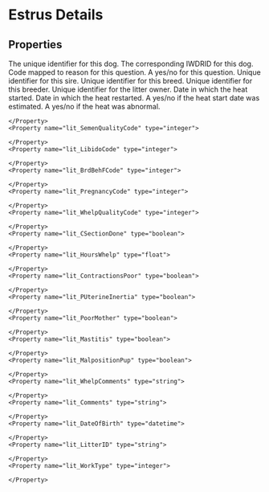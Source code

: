
# Estrus Details

## Properties

<Properties>
    <Property name="local_dog_id" type="integer" required>
        The unique identifier for this dog.
    </Property>
    <Property name="lit_DamID" type="integer" required>
        The corresponding IWDRID for this dog.
    </Property>
    <Property name="lit_DecideCode" type="integer">
        Code mapped to reason for this question.
    </Property>
    <Property name="lit_MultiSire" type="boolean">
        A yes/no for this question.
    </Property>
    <Property name="lit_SireID" type="integer">
        Unique identifier for this sire.
    </Property>
    <Property name="lit_BreedCode" type="integer">
        Unique identifier for this breed.
    </Property>
    <Property name="lit_BreederID" type="integer">
        Unique identifier for this breeder.
    </Property>
    <Property name="lit_LitterOwnerID" type="integer">
        Unique identifier for the litter owner.
    </Property>
    <Property name="lit_HeatStartDate" type="datetime">
        Date in which the heat started.
    </Property>
    <Property name="lit_SplitHeatDate" type="datetime">
        Date in which the heat restarted.
    </Property>
    <Property name="lit_EstimatedHeatStart" type="boolean">
        A yes/no if the heat start date was estimated.
    </Property>
    <Property name="lit_HeatAbnormal" type="boolean">
        A yes/no if the heat was abnormal.
    </Property>
    <Property name="lit_ProgressInitialRiseDate" type="datetime">

    </Property>
    <Property name="lit_SemenQualityCode" type="integer">

    </Property>
    <Property name="lit_LibidoCode" type="integer">

    </Property>
    <Property name="lit_BrdBehFCode" type="integer">

    </Property>
    <Property name="lit_PregnancyCode" type="integer">

    </Property>
    <Property name="lit_WhelpQualityCode" type="integer">

    </Property>
    <Property name="lit_CSectionDone" type="boolean">

    </Property>
    <Property name="lit_HoursWhelp" type="float">

    </Property>
    <Property name="lit_ContractionsPoor" type="boolean">

    </Property>
    <Property name="lit_PUterineInertia" type="boolean">

    </Property>
    <Property name="lit_PoorMother" type="boolean">

    </Property>
    <Property name="lit_Mastitis" type="boolean">

    </Property>
    <Property name="lit_MalpositionPup" type="boolean">

    </Property>
    <Property name="lit_WhelpComments" type="string">

    </Property>
    <Property name="lit_Comments" type="string">

    </Property>
    <Property name="lit_DateOfBirth" type="datetime">

    </Property>
    <Property name="lit_LitterID" type="string">

    </Property>
    <Property name="lit_WorkType" type="integer">

    </Property>
</Properties>